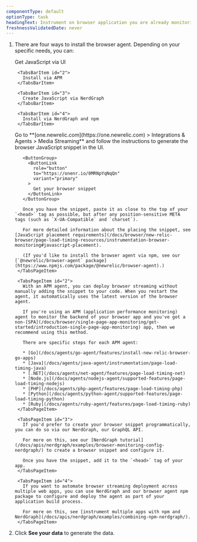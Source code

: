 ```yaml
---
componentType: default
optionType: task
headingText: Instrument on browser application you are already monitoring
freshnessValidatedDate: never
---
```


  1. There are four ways to install the browser agent. Depending on your specific needs, you can:

      <Tabs>
        <TabsBar>
          <TabsBarItem id="1">
            Get JavaScript via UI
          </TabsBarItem>

          <TabsBarItem id="2">
            Install via APM
          </TabsBarItem>

          <TabsBarItem id="3">
            Create JavaScript via NerdGraph
          </TabsBarItem>

          <TabsBarItem id="4">
            Install via NerdGraph and npm
          </TabsBarItem>
        </TabsBar>

        <TabsPages>
          <TabsPageItem id="1">
            Go to <DNT>**[one.newrelic.com](https://one.newrelic.com) > Integrations & Agents > Media Streaming**</DNT> and follow the instructions to generate the browser JavaScript snippet in the UI.

            <ButtonGroup>
              <ButtonLink
                role="button"
                to="https://onenr.io/0MRNpYqNqQn"
                variant="primary"
              >
                Get your browser snippet
              </ButtonLink>
            </ButtonGroup>

            Once you have the snippet, paste it as close to the top of your `<head>` tag as possible, but after any position-sensitive META tags (such as `X-UA-Compatible` and `charset`).

            For more detailed information about the placing the snippet, see [JavaScript placement requirements](/docs/browser/new-relic-browser/page-load-timing-resources/instrumentation-browser-monitoring#javascript-placement).

            (If you'd like to install the browser agent via npm, see our [`@newrelic/browser-agent` package](https://www.npmjs.com/package/@newrelic/browser-agent).)
          </TabsPageItem>

          <TabsPageItem id="2">
            With an APM agent, you can deploy browser streaming without manually adding the snippet to your code. When you restart the agent, it automatically uses the latest version of the browser agent.

            If you're using an APM (application performance monitoring) agent to monitor the backend of your browser app and you've got a non-[SPA](/docs/browser/single-page-app-monitoring/get-started/introduction-single-page-app-monitoring) app, then we recommend using this method.

            There are specific steps for each APM agent:

            * [Go](/docs/agents/go-agent/features/install-new-relic-browser-go-apps)
            * [Java](/docs/agents/java-agent/instrumentation/page-load-timing-java)
            * [.NET](/docs/agents/net-agent/features/page-load-timing-net)
            * [Node.js](/docs/agents/nodejs-agent/supported-features/page-load-timing-nodejs)
            * [PHP](/docs/agents/php-agent/features/page-load-timing-php)
            * [Python](/docs/agents/python-agent/supported-features/page-load-timing-python)
            * [Ruby](/docs/agents/ruby-agent/features/page-load-timing-ruby)
          </TabsPageItem>

          <TabsPageItem id="3">
            If you'd prefer to create your browser snippet programmatically, you can do so via our NerdGraph, our GraphQL API.

            For more on this, see our [NerdGraph tutorial](/docs/apis/nerdgraph/examples/browser-monitoring-config-nerdgraph/) to create a browser snippet and configure it.

            Once you have the snippet, add it to the `<head>` tag of your app.
          </TabsPageItem>

          <TabsPageItem id="4">
            If you want to automate browser streaming deployment across multiple web apps, you can use NerdGraph and our browser agent npm package to configure and deploy the agent as part of your application build process.

            For more on this, see [instrument multiple apps with npm and NerdGraph](/docs/apis/nerdgraph/examples/combining-npm-nerdgraph/).
          </TabsPageItem>
        </TabsPages>
      </Tabs>
  
  2. Click <DNT>**See your data**</DNT> to generate the data.